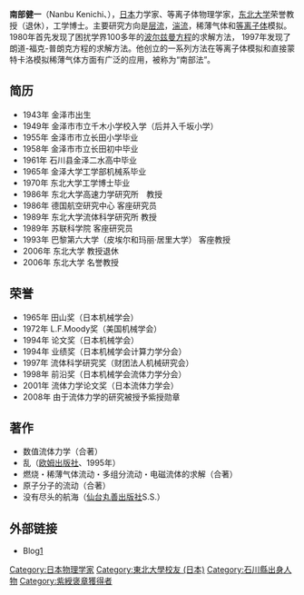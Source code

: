 '''南部健一'''（Nanbu Kenichi、{{bd|1943年|2月22日|catIdx=Nanbu Kenichi}}），[[日本|日本]]力学家、等离子体物理学家，[[东北大学|东北大学]]荣誉教授（退休），工学博士。主要研究方向是[[层流|层流]]，[[湍流|湍流]]，稀薄气体和[[等离子体|等离子体]]模拟。1980年首先发现了困扰学界100多年的[[波尔兹曼方程|波尔兹曼方程]]的求解方法， 1997年发现了朗道-福克-普朗克方程的求解方法。他创立的一系列方法在等离子体模拟和直接蒙特卡洛模拟稀薄气体方面有广泛的应用，被称为“南部法”。

== 简历 ==
*1943年 金泽市出生
*1949年 金泽市市立千木小学校入学（后并入千坂小学）
*1955年 金泽市市立长田小学毕业
*1958年 金泽市市立长田初中毕业
*1961年 石川县金泽二水高中毕业
*1965年 金泽大学工学部机械系毕业
*1970年 东北大学工学博士毕业
*1986年 东北大学高速力学研究所　教授
*1986年 德国航空研究中心 客座研究员
*1989年 东北大学流体科学研究所 教授
*1989年 苏联科学院 客座研究员
*1993年 巴黎第六大学（皮埃尔和玛丽·居里大学） 客座教授
*2006年 东北大学 教授退休
*2006年 东北大学 名誉教授

== 荣誉 ==
*1965年 田山奖（日本机械学会）
*1972年 L.F.Moody奖（美国机械学会）
*1994年 论文奖（日本机械学会）
*1994年 业绩奖（日本机械学会计算力学分会）
*1997年 流体科学研究奖（财团法人机械研究会）
*1998年 前沿奖（日本机械学会流体力学分会）
*2001年 流体力学论文奖（日本流体力学会）
*2008年 由于流体力学的研究被授予紫授勋章

== 著作 ==
*数值流体力学（合著）
*乱（[[欧姆出版社|欧姆出版社]]、1995年）
*燃烧・稀薄气体流动・多组分流动・电磁流体的求解（合著）
*原子分子的流动（合著）
*没有尽头的航海（[https://web.archive.org/web/20090528160133/http://www.inforoot.jp/maruzen/ 仙台丸善出版社]S.S.）

== 外部链接 ==
* Blog[http://profiles.yahoo.co.jp/-/profile/?sp=8aXgDNo_eqgQ4hUu4DCCSyrI0wUiFEGP72ewugw.3ehG&.src=blog&.done=http%3A%2F%2Fblogs.yahoo.co.jp%2Fnanbukenichikitagawaissei%2FMYBLOG%2Fprofile.html]{{dead link|date=2017年11月 |bot=InternetArchiveBot |fix-attempted=yes }} 

{{DEFAULTSORT:Nanbu Kenichi}}
[[Category:日本物理学家|Category:日本物理学家]]
[[Category:東北大學校友_(日本)|Category:東北大學校友 (日本)]]
[[Category:石川縣出身人物|Category:石川縣出身人物]]
[[Category:紫綬褒章獲得者|Category:紫綬褒章獲得者]]